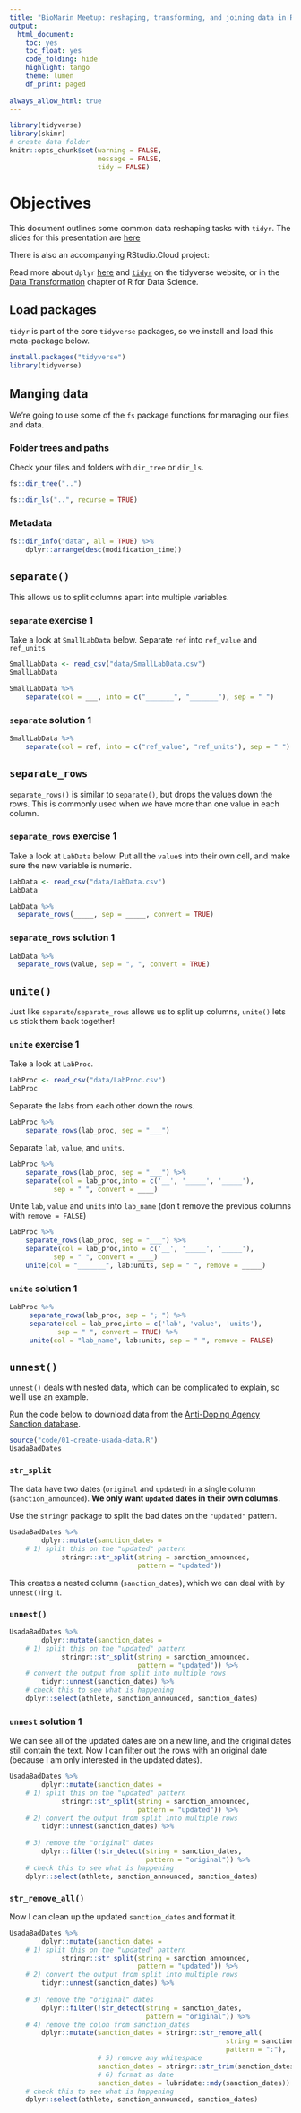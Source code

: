 ```yaml
---
title: "BioMarin Meetup: reshaping, transforming, and joining data in R (exercises)"
output: 
  html_document: 
    toc: yes
    toc_float: yes
    code_folding: hide
    highlight: tango
    theme: lumen
    df_print: paged
    
always_allow_html: true
---
```


```r
library(tidyverse)
library(skimr)
# create data folder
knitr::opts_chunk$set(warning = FALSE, 
                      message = FALSE,
                      tidy = FALSE)
```

# Objectives 

This document outlines some common data reshaping tasks with `tidyr`. The slides for this presentation are [here](https://mjfrigaard.github.io/data-transformations-joins/Index.html#1)

There is also an accompanying RStudio.Cloud project: 

Read more about `dplyr` [here](https://dplyr.tidyverse.org/index.html) and [`tidyr`](https://tidyr.tidyverse.org/) on the tidyverse website, or in the [Data Transformation](https://r4ds.had.co.nz/transform.html) chapter of R for Data Science. 

## Load packages 

`tidyr` is part of the core `tidyverse` packages, so we install and load this meta-package below. 

```r
install.packages("tidyverse")
library(tidyverse)
```


## Manging data {.tabset}

We're going to use some of the `fs` package functions for managing our files and data. 

### Folder trees and paths

Check your files and folders with `dir_tree` or `dir_ls`. 

```r
fs::dir_tree("..")
```

```r
fs::dir_ls("..", recurse = TRUE)
```

### Metadata 

```r
fs::dir_info("data", all = TRUE) %>% 
    dplyr::arrange(desc(modification_time))
```


## `separate()`  {.tabset}

This allows us to split columns apart into multiple variables. 

### `separate` exercise 1

Take a look at `SmallLabData` below. Separate `ref` into `ref_value` and `ref_units`

```r
SmallLabData <- read_csv("data/SmallLabData.csv")
SmallLabData
```

```r
SmallLabData %>% 
    separate(col = ___, into = c("_______", "_______"), sep = " ")
```


### `separate` solution 1

```r
SmallLabData %>% 
    separate(col = ref, into = c("ref_value", "ref_units"), sep = " ")
```

## `separate_rows`  {.tabset}

`separate_rows()` is similar to `separate()`, but drops the values down the rows. This is commonly used when we have more than one value in each column. 

### `separate_rows` exercise 1

Take a look at `LabData` below. Put all the `value`s into their own cell, and make sure the new variable is numeric. 

```r
LabData <- read_csv("data/LabData.csv")
LabData
```

```r
LabData %>% 
  separate_rows(_____, sep = _____, convert = TRUE)
```


### `separate_rows` solution 1

```r
LabData %>% 
  separate_rows(value, sep = ", ", convert = TRUE)
```


## `unite()` {.tabset} 

Just like `separate`/`separate_rows` allows us to split up columns, `unite()` lets us stick them back together!

### `unite` exercise 1

Take a look at `LabProc`.

```r
LabProc <- read_csv("data/LabProc.csv")
LabProc
```

Separate the labs from each other down the rows. 

```r
LabProc %>% 
    separate_rows(lab_proc, sep = "___")
```

Separate `lab`, `value`, and `units`.

```r
LabProc %>% 
    separate_rows(lab_proc, sep = "___") %>% 
    separate(col = lab_proc,into = c('__', '_____', '_____'), 
           sep = " ", convert = ____)
```

Unite `lab`, `value` and `units` into `lab_name` (don't remove the previous columns with `remove = FALSE`)

```r
LabProc %>% 
    separate_rows(lab_proc, sep = "___") %>% 
    separate(col = lab_proc,into = c('__', '_____', '_____'), 
           sep = " ", convert = ____)
    unite(col = "_______", lab:units, sep = " ", remove = _____)
```

### `unite` solution 1

```r
LabProc %>% 
     separate_rows(lab_proc, sep = "; ") %>% 
     separate(col = lab_proc,into = c('lab', 'value', 'units'), 
            sep = " ", convert = TRUE) %>% 
     unite(col = "lab_name", lab:units, sep = " ", remove = FALSE)
```

## `unnest()` 

`unnest()` deals with nested data, which can be complicated to explain, so we'll use an example. 

Run the code below to download data from the [Anti-Doping Agency Sanction database](https://www.usada.org/news/sanctions/).  

```r
source("code/01-create-usada-data.R")
UsadaBadDates
```

### `str_split` 

The data have two dates (`original` and `updated`) in a single column (`sanction_announced`). **We only want `updated` dates in their own columns.**

Use the `stringr` package to split the bad dates on the `"updated"` pattern. 

```r
UsadaBadDates %>%
        dplyr::mutate(sanction_dates = 
    # 1) split this on the "updated" pattern
             stringr::str_split(string = sanction_announced, 
                                pattern = "updated"))
```

This creates a nested column (`sanction_dates`), which we can deal with by `unnest()`ing it. 

### `unnest()`

```r
UsadaBadDates %>%
        dplyr::mutate(sanction_dates = 
    # 1) split this on the "updated" pattern
             stringr::str_split(string = sanction_announced, 
                                pattern = "updated")) %>% 
    # convert the output from split into multiple rows
        tidyr::unnest(sanction_dates) %>% 
    # check this to see what is happening 
    dplyr::select(athlete, sanction_announced, sanction_dates)
```

### `unnest` solution 1

We can see all of the updated dates are on a new line, and the original dates still contain the text. Now I can filter out the rows with an original date (because I am only interested in the updated dates).

```r
UsadaBadDates %>%
        dplyr::mutate(sanction_dates = 
    # 1) split this on the "updated" pattern
             stringr::str_split(string = sanction_announced, 
                                pattern = "updated")) %>% 
    # 2) convert the output from split into multiple rows
        tidyr::unnest(sanction_dates) %>% 
    
    # 3) remove the "original" dates 
        dplyr::filter(!str_detect(string = sanction_dates, 
                                  pattern = "original")) %>% 
    # check this to see what is happening 
    dplyr::select(athlete, sanction_announced, sanction_dates)
```

### `str_remove_all()`

Now I can clean up the updated `sanction_dates` and format it. 

```r
UsadaBadDates %>%
        dplyr::mutate(sanction_dates = 
    # 1) split this on the "updated" pattern
             stringr::str_split(string = sanction_announced, 
                                pattern = "updated")) %>% 
    # 2) convert the output from split into multiple rows
        tidyr::unnest(sanction_dates) %>% 
    
    # 3) remove the "original" dates 
        dplyr::filter(!str_detect(string = sanction_dates, 
                                  pattern = "original")) %>% 
    # 4) remove the colon from sanction_dates
        dplyr::mutate(sanction_dates = stringr::str_remove_all(
                                                      string = sanction_dates,
                                                      pattern = ":"),
                      # 5) remove any whitespace
                      sanction_dates = stringr::str_trim(sanction_dates),
                      # 6) format as date
                      sanction_dates = lubridate::mdy(sanction_dates)) %>%
    # check this to see what is happening 
    dplyr::select(athlete, sanction_announced, sanction_dates)
```



